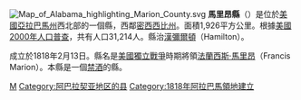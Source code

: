 {{Otheruses|馬里昂縣|subject=美國亞拉巴馬州的一個縣|other=同名的縣}}
[[File:Map_of_Alabama_highlighting_Marion_County.svg|right]]
'''馬里昂縣'''（{{lang-en|Marion County}}）是位於[[美國|美國]][[亞拉巴馬州|亞拉巴馬州]]西北部的一個縣，西鄰[[密西西比州|密西西比州]]。面積1,926平方公里。根據[[美國2000年人口普查|美國2000年人口普查]]，共有人口31,214人。縣治[[汉密尔顿_(阿拉巴马州)|漢彌爾頓]]（Hamilton）。

成立於1818年2月13日。縣名是[[美國獨立戰爭|美國獨立戰爭]]時期將領[[法蘭西斯·馬里昂|法蘭西斯·馬里昂]]（Francis Marion）。本縣是一個[[禁酒|禁酒]]的縣。
{{Alabama-stub}}
{{Alabama}}
{{馬里昂縣 (阿拉巴馬州)}}

[[Category:亞拉巴馬州行政區劃|M]]
[[Category:阿巴拉契亚地区的县|Category:阿巴拉契亚地区的县]]
[[Category:1818年阿拉巴馬領地建立|Category:1818年阿拉巴馬領地建立]]